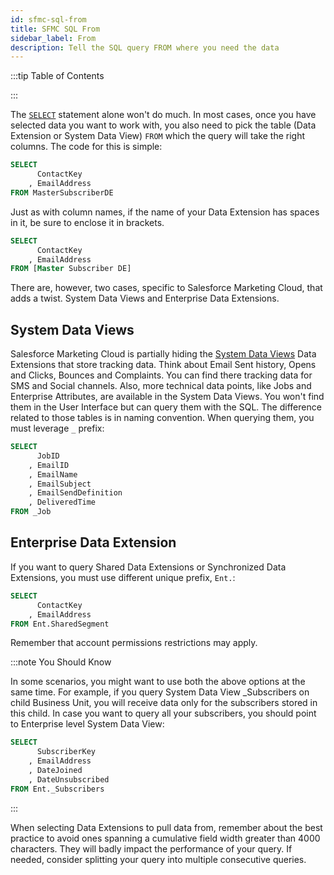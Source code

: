 ```yaml
---
id: sfmc-sql-from
title: SFMC SQL From
sidebar_label: From
description: Tell the SQL query FROM where you need the data
---
```



<LeadText content='Tell the SQL query FROM where you need the data' />

:::tip Table of Contents

<TOCInline toc={toc} />

:::

The [`SELECT`](./sfmc-sql-select.mdx) statement alone won't do much. In most cases, once you have selected data you want to work with, you also need to pick the table (Data Extension or System Data View) `FROM` which the query will take the right columns. The code for this is simple:

```sql {4} title="Get ContactKey and EmailAddress from Data Extension named MasterSubscriberDE"
SELECT
      ContactKey
    , EmailAddress
FROM MasterSubscriberDE
```

Just as with column names, if the name of your Data Extension has spaces in it, be sure to enclose it in brackets.

```sql {4}
SELECT
      ContactKey
    , EmailAddress
FROM [Master Subscriber DE]
```

There are, however, two cases, specific to Salesforce Marketing Cloud, that adds a twist. System Data Views and Enterprise Data Extensions.

## System Data Views

Salesforce Marketing Cloud is partially hiding the [System Data Views](../config/sfmc-config-system-data-views.mdx) Data Extensions that store tracking data. Think about Email Sent history, Opens and Clicks, Bounces and Complaints. You can find there tracking data for SMS and Social channels. Also, more technical data points, like Jobs and Enterprise Attributes, are available in the System Data Views. You won't find them in the User Interface but can query them with the SQL. The difference related to those tables is in naming convention. When querying them, you must leverage `_` prefix:

```sql {8}
SELECT
      JobID
    , EmailID
    , EmailName
    , EmailSubject
    , EmailSendDefinition
    , DeliveredTime
FROM _Job
```

## Enterprise Data Extension

If you want to query Shared Data Extensions or Synchronized Data Extensions, you must use different unique prefix, `Ent.`:

```sql {4}
SELECT
      ContactKey
    , EmailAddress
FROM Ent.SharedSegment
```

Remember that account permissions restrictions may apply.

:::note You Should Know

In some scenarios, you might want to use both the above options at the same time. For example, if you query System Data View _Subscribers on child Business Unit, you will receive data only for the subscribers stored in this child. In case you want to query all your subscribers, you should point to Enterprise level System Data View:

```sql {6}
SELECT
      SubscriberKey
    , EmailAddress
    , DateJoined
    , DateUnsubscribed
FROM Ent._Subscribers
```

:::

When selecting Data Extensions to pull data from, remember about the best practice to avoid ones spanning a cumulative field width greater than 4000 characters. They will badly impact the performance of your query. If needed, consider splitting your query into multiple consecutive queries.